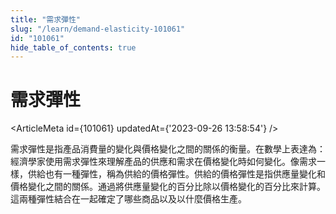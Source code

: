 ```yaml
---
title: "需求彈性"
slug: "/learn/demand-elasticity-101061"
id: "101061"
hide_table_of_contents: true
---
```



# 需求彈性

<ArticleMeta id={101061} updatedAt={'2023-09-26 13:58:54'} />
<div className='border-solid border-b border-t-0 my-4 border-[var(--ifm-color-gray-300)]' />

需求彈性是指產品消費量的變化與價格變化之間的關係的衡量。在數學上表達為：經濟學家使用需求彈性來理解產品的供應和需求在價格變化時如何變化。像需求一樣，供給也有一種彈性，稱為供給的價格彈性。供給的價格彈性是指供應量變化和價格變化之間的關係。通過將供應量變化的百分比除以價格變化的百分比來計算。這兩種彈性結合在一起確定了哪些商品以及以什麼價格生產。
